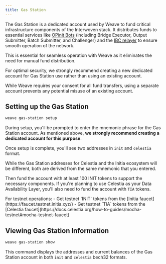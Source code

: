 ```yaml
---
title: Gas Station
---
```


The Gas Station is a dedicated account used by Weave to fund critical infrastructure components of the Interwoven stack. It distributes funds to essential services like [OPinit Bots](/nodes-and-rollups/deploying-rollups/opinit-bots/introduction) (including Bridge Executor, Output Submitter, Batch Submitter, and Challenger) and the [IBC relayer](https://tutorials.cosmos.network/academy/2-cosmos-concepts/13-relayer-intro.html) to ensure smooth operation of the network.

This is essential for seamless operation with Weave as it eliminates the need for manual fund distribution.

<Warning>
For optimal security, we strongly recommend creating a new dedicated account for Gas Station use rather than using an existing account.

While Weave requires your consent for all fund transfers, using a separate account prevents any potential misuse of an existing account.

</Warning>

## Setting up the Gas Station

```bash
weave gas-station setup
```

During setup, you'll be prompted to enter the mnemonic phrase for the Gas Station account. As mentioned above, **we strongly recommend creating a dedicated account for this purpose**.

Once setup is complete, you'll see two addresses in `init` and `celestia` format.

<Note>
  While the Gas Station addresses for Celestia and the Initia ecosystem will be
  different, both are derived from the same mnemonic that you entered.
</Note>

Then fund the account with at least 100 INIT tokens to support the necessary components. If you're planning to use Celestia as your Data Availability Layer, you'll also need to fund the account with `TIA` tokens.

<Info>
  For testnet operations: - Get testnet `INIT` tokens from the [Initia
  faucet](https://faucet.testnet.initia.xyz/) - Get testnet `TIA` tokens from
  the [Celestia
  faucet](https://docs.celestia.org/how-to-guides/mocha-testnet#mocha-testnet-faucet)
</Info>

## Viewing Gas Station Information

```bash
weave gas-station show
```

This command displays the addresses and current balances of the Gas Station account in both `init` and `celestia` bech32 formats.
